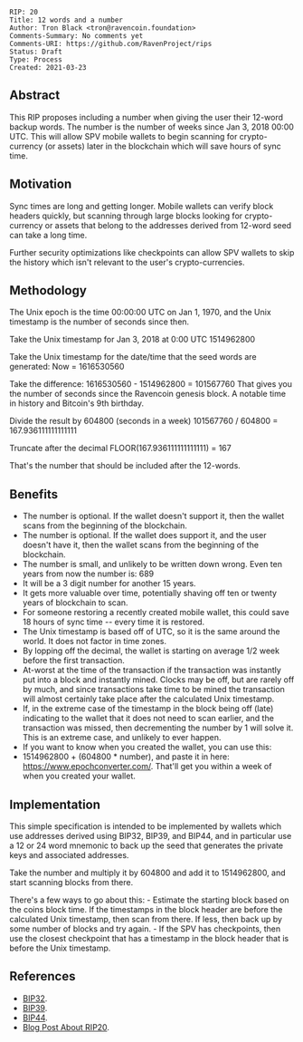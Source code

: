 <pre>
RIP: 20
Title: 12 words and a number
Author: Tron Black <tron@ravencoin.foundation>
Comments-Summary: No comments yet
Comments-URI: https://github.com/RavenProject/rips
Status: Draft
Type: Process
Created: 2021-03-23
</pre>

==Abstract==

This RIP proposes including a number when giving the user their 12-word backup words. The number is the number of weeks since Jan 3, 2018 00:00 UTC.  This will allow SPV mobile wallets to begin scanning for crypto-currency (or assets) later in the blockchain which will save hours of sync time.

==Motivation==

Sync times are long and getting longer.  Mobile wallets can verify block headers quickly, but scanning through large blocks looking for crypto-currency or assets that belong to the addresses derived from 12-word seed can take a long time.

Further security optimizations like checkpoints can allow SPV wallets to skip the history which isn't relevant to the user's crypto-currencies.

==Methodology==
The Unix epoch is the time 00:00:00 UTC on Jan 1, 1970, and the Unix timestamp is the number of seconds since then.

Take the Unix timestamp for Jan 3, 2018 at 0:00 UTC
1514962800

Take the Unix timestamp for the date/time that the seed words are generated:
Now = 1616530560

Take the difference:
1616530560 - 1514962800 = 101567760
That gives you the number of seconds since the Ravencoin genesis block.  A notable time in history and Bitcoin's 9th birthday.

Divide the result by 604800 (seconds in a week)
101567760 / 604800 = 167.936111111111111

Truncate after the decimal
FLOOR(167.936111111111111) = 167

That's the number that should be included after the 12-words.

==Benefits==
* The number is optional.  If the wallet doesn't support it, then the wallet scans from the beginning of the blockchain. 
* The number is optional.  If the wallet does support it, and the user doesn't have it, then the wallet scans from the beginning of the blockchain. 
* The number is small, and unlikely to be written down wrong.  Even ten years from now the number is: 689 
* It will be a 3 digit number for another 15 years. 
* It gets more valuable over time, potentially shaving off ten or twenty years of blockchain to scan. 
* For someone restoring a recently created mobile wallet, this could save 18 hours of sync time -- every time it is restored. 
* The Unix timestamp is based off of UTC, so it is the same around the world.  It does not factor in time zones. 
* By lopping off the decimal, the wallet is starting on average 1/2 week before the first transaction.    
* At-worst at the time of the transaction if the transaction was instantly put into a block and instantly mined.  Clocks may be off, but are rarely off by much, and since transactions take time to be mined the transaction will almost certainly take place after the calculated Unix timestamp. 
* If, in the extreme case of the timestamp in the block being off (late) indicating to the wallet that it does not need to scan earlier, and the transaction was missed, then decrementing the number by 1 will solve it.  This is an extreme case, and unlikely to ever happen. 
* If you want to know when you created the wallet, you can use this: 
* 1514962800 + (604800 * number),  and paste it in here: https://www.epochconverter.com/. That'll get you within a week of when you created your wallet. 


==Implementation==

This simple specification is intended to be implemented by wallets which use addresses derived using BIP32, BIP39, and BIP44, and in particular use a 12 or 24 word mnemonic to back up the seed that generates the private keys and associated addresses. 

Take the number and multiply it by 604800 and add it to 1514962800, and start scanning blocks from there.

There's a few ways to go about this:
- Estimate the starting block based on the coins block time.  If the timestamps in the block header are before the calculated Unix timestamp, then scan from there.  If less, then back up by some number of blocks and try again.
- If the SPV has checkpoints, then use the closest checkpoint that has a timestamp in the block header that is before the Unix timestamp.

==References==
* [https://github.com/bitcoin/bips/blob/master/bip-0032.mediawiki BIP32].
* [https://github.com/bitcoin/bips/blob/master/bip-0039.mediawiki BIP39].
* [https://github.com/bitcoin/bips/blob/master/bip-0044.mediawiki BIP44].
* [https://blog.ravencoin.email/post/12-words-and-a-number Blog Post About RIP20].

